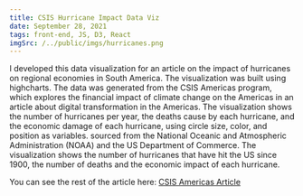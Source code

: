 ```yaml
---
title: CSIS Hurricane Impact Data Viz
date: September 28, 2021
tags: front-end, JS, D3, React
imgSrc: /../public/imgs/hurricanes.png
---
```

I developed this data visualization for an article on the impact of hurricanes on regional economies in South America. The visualization was built using highcharts. The data was generated from the CSIS Americas program, which explores the financial impact of climate change on the Americas in an article about digital transformation in the Americas. The visualization shows the number of hurricanes per year, the deaths cause by each hurricane, and the economic damage of each hurricane, using circle size, color, and position as variables. sourced from the National Oceanic and Atmospheric Administration (NOAA) and the US Department of Commerce. The visualization shows the number of hurricanes that have hit the US since 1900, the number of deaths and the economic impact of each hurricane. 

You can see the rest of the article here: [CSIS Americas Article](https://www.csis.org/analysis/digital-transformation-western-hemisphere)